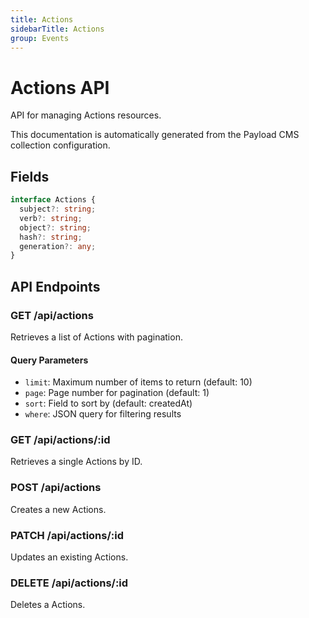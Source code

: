 ```yaml
---
title: Actions
sidebarTitle: Actions
group: Events
---
```



# Actions API

API for managing Actions resources.

<Callout type="info">
  This documentation is automatically generated from the Payload CMS collection configuration.
</Callout>


## Fields

```typescript
interface Actions {
  subject?: string;
  verb?: string;
  object?: string;
  hash?: string;
  generation?: any;
}
```




## API Endpoints

### GET /api/actions
Retrieves a list of Actions with pagination.

#### Query Parameters
- `limit`: Maximum number of items to return (default: 10)
- `page`: Page number for pagination (default: 1)
- `sort`: Field to sort by (default: createdAt)
- `where`: JSON query for filtering results

### GET /api/actions/:id
Retrieves a single Actions by ID.

### POST /api/actions
Creates a new Actions.

### PATCH /api/actions/:id
Updates an existing Actions.

### DELETE /api/actions/:id
Deletes a Actions.

